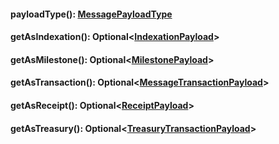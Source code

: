 
#### payloadType(): [MessagePayloadType](#messagepayloadtype)




#### getAsIndexation(): Optional&lt;[IndexationPayload](org/iota/wallet/IndexationPayload.java)&gt;




#### getAsMilestone(): Optional&lt;[MilestonePayload](org/iota/wallet/MilestonePayload.java)&gt;




#### getAsTransaction(): Optional&lt;[MessageTransactionPayload](org/iota/wallet/MessageTransactionPayload.java)&gt;




#### getAsReceipt(): Optional&lt;[ReceiptPayload](org/iota/wallet/ReceiptPayload.java)&gt;




#### getAsTreasury(): Optional&lt;[TreasuryTransactionPayload](org/iota/wallet/TreasuryTransactionPayload.java)&gt;



